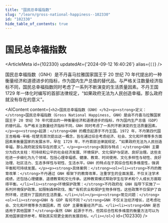 ```yaml
---
title: "国民总幸福指数"
slug: "/learn/gross-national-happiness--102330"
id: "102330"
hide_table_of_contents: true
---
```



# 国民总幸福指数

<ArticleMeta id={102330} updatedAt={'2024-09-12 16:40:26'} alias={`[]`} />
<div className='border-solid border-b border-t-0 my-4 border-[var(--ifm-color-gray-300)]' />

国民总幸福指数（GNH）是不丹喜马拉雅国家国王于 20 世纪 70 年代提出的一种衡量经济和道德进步的指标，作为国内生产总值的替代品。与严格关注数量经济指标不同，国民总幸福指数同时考虑了一系列不断演变的生活质量因素。不丹王国 1729 年一体化时编写的首部法律规定，“如果政府无法为人民创造幸福，那么政府就没有存在的意义”。

<AIContent content={`<h2>国民总幸福指数（GNH）</h2><p><strong>定义：</strong>国民总幸福指数（Gross National Happiness, GNH）是由不丹喜马拉雅国家国王于 20 世纪 70 年代提出的一种衡量经济和道德进步的指标，作为国内生产总值（GDP）的替代品。与严格关注数量经济指标不同，GNH 同时考虑了一系列不断演变的生活质量因素。</p><p><strong>起源：</strong>GNH 的概念起源于不丹王国。1972 年，不丹第四代国王吉格梅·辛格·旺楚克首次提出这一概念，旨在通过综合考虑经济、社会、文化和环境等多方面因素来衡量国家的发展水平。早在 1729 年，不丹首部法律就规定，“如果政府无法为人民创造幸福，那么政府就没有存在的意义”。</p><p><strong>类别与特点：</strong>GNH 主要分为四大支柱：可持续和公平的社会经济发展、环境保护、文化保护与促进、良好治理。这些支柱进一步细化为九个领域，包括心理幸福感、健康、教育、时间使用、文化多样性与韧性、良好治理、社区活力、生态多样性与韧性、生活水平。GNH 的特点在于其综合性和多维度性，强调平衡和可持续发展。</p><p><strong>具体案例：</strong><ol><li><strong>不丹的教育改革：</strong>不丹通过 GNH 框架下的教育改革，注重学生的全面发展，不仅关注学术成绩，还包括心理健康、道德教育和文化传承。这种教育模式帮助学生在学术和个人成长方面取得平衡。</li><li><strong>环境保护政策：</strong>不丹政府在 GNH 指导下实施了一系列环境保护政策，如限制森林砍伐、推广有机农业和保护生物多样性。这些政策不仅保护了自然环境，还提升了国民的生活质量。</li></ol></p><p><strong>常见问题：</strong><ol><li><strong>GNH 与 GDP 有何不同？</strong>GNH 不仅关注经济增长，还考虑社会、文化和环境等多方面因素，而 GDP 主要衡量经济产出。</li><li><strong>GNH 是否适用于其他国家？</strong>虽然 GNH 起源于不丹，但其综合性和多维度的衡量方法可以为其他国家提供参考，帮助其实现更全面的发展目标。</li></ol>`} id={102330} />
